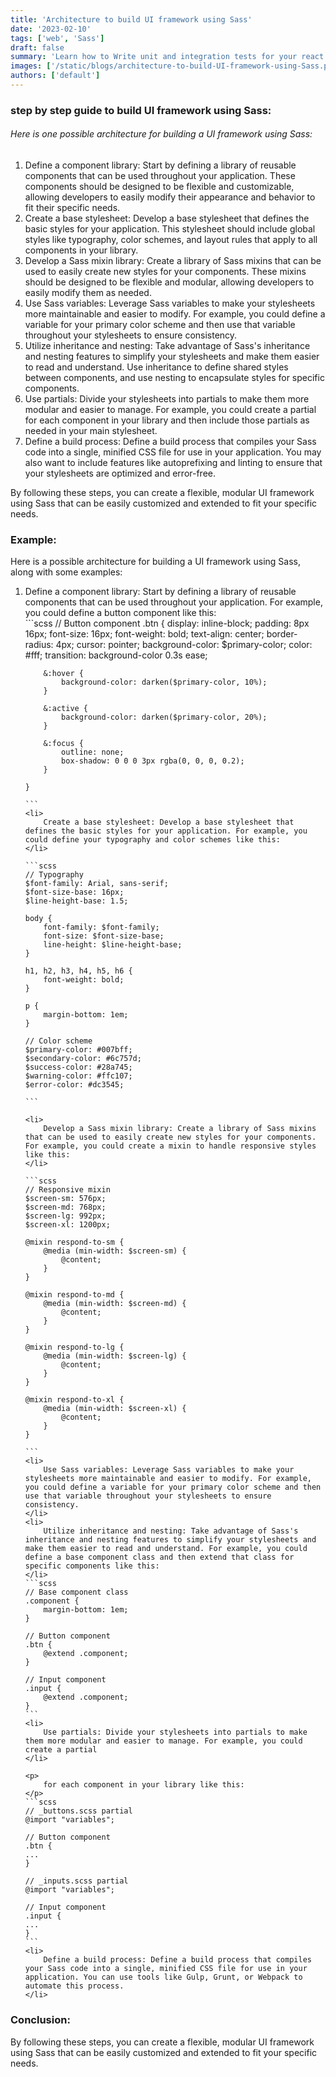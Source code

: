 ```yaml
---
title: 'Architecture to build UI framework using Sass'
date: '2023-02-10'
tags: ['web', 'Sass']
draft: false
summary: 'Learn how to Write unit and integration tests for your react component'
images: ['/static/blogs/architecture-to-build-UI-framework-using-Sass.png']
authors: ['default']
---
```


### step by step guide to build UI framework using Sass:

<h6>
  Here is one possible architecture for building a UI framework using Sass:
</h6>

<ol>
  <li>
    Define a component library: Start by defining a library of reusable
    components that can be used throughout your application. These components
    should be designed to be flexible and customizable, allowing developers to
    easily modify their appearance and behavior to fit their specific needs.
  </li>
  <li>
    Create a base stylesheet: Develop a base stylesheet that defines the basic
    styles for your application. This stylesheet should include global styles
    like typography, color schemes, and layout rules that apply to all
    components in your library.
  </li>
  <li>
    Develop a Sass mixin library: Create a library of Sass mixins that can be
    used to easily create new styles for your components. These mixins should be
    designed to be flexible and modular, allowing developers to easily modify
    them as needed.
  </li>
  <li>
    Use Sass variables: Leverage Sass variables to make your stylesheets more
    maintainable and easier to modify. For example, you could define a variable
    for your primary color scheme and then use that variable throughout your
    stylesheets to ensure consistency.
  </li>
  <li>
    Utilize inheritance and nesting: Take advantage of Sass's inheritance and
    nesting features to simplify your stylesheets and make them easier to read
    and understand. Use inheritance to define shared styles between components,
    and use nesting to encapsulate styles for specific components.
  </li>
  <li>
    Use partials: Divide your stylesheets into partials to make them more
    modular and easier to manage. For example, you could create a partial for
    each component in your library and then include those partials as needed in
    your main stylesheet.
  </li>
  <li>
    Define a build process: Define a build process that compiles your Sass code
    into a single, minified CSS file for use in your application. You may also
    want to include features like autoprefixing and linting to ensure that your
    stylesheets are optimized and error-free.
  </li>
</ol>

<p>
  By following these steps, you can create a flexible, modular UI framework
  using Sass that can be easily customized and extended to fit your specific
  needs.
</p>

### Example:

<p>
  Here is a possible architecture for building a UI framework using Sass, along
  with some examples:
</p>

<ol>
    <li>
        Define a component library: Start by defining a library of reusable
        components that can be used throughout your application. For example, you
        could define a button component like this:
    </li>
    ```scss
    // Button component
    .btn {
        display: inline-block;
        padding: 8px 16px;
        font-size: 16px;
        font-weight: bold;
        text-align: center;
        border-radius: 4px;
        cursor: pointer;
        background-color: $primary-color;
        color: #fff;
        transition: background-color 0.3s ease;

        &:hover {
            background-color: darken($primary-color, 10%);
        }

        &:active {
            background-color: darken($primary-color, 20%);
        }

        &:focus {
            outline: none;
            box-shadow: 0 0 0 3px rgba(0, 0, 0, 0.2);
        }

    }

    ```
    <li>
        Create a base stylesheet: Develop a base stylesheet that defines the basic styles for your application. For example, you could define your typography and color schemes like this:
    </li>

    ```scss
    // Typography
    $font-family: Arial, sans-serif;
    $font-size-base: 16px;
    $line-height-base: 1.5;

    body {
        font-family: $font-family;
        font-size: $font-size-base;
        line-height: $line-height-base;
    }

    h1, h2, h3, h4, h5, h6 {
        font-weight: bold;
    }

    p {
        margin-bottom: 1em;
    }

    // Color scheme
    $primary-color: #007bff;
    $secondary-color: #6c757d;
    $success-color: #28a745;
    $warning-color: #ffc107;
    $error-color: #dc3545;

    ```

    <li>
        Develop a Sass mixin library: Create a library of Sass mixins that can be used to easily create new styles for your components. For example, you could create a mixin to handle responsive styles like this:
    </li>

    ```scss
    // Responsive mixin
    $screen-sm: 576px;
    $screen-md: 768px;
    $screen-lg: 992px;
    $screen-xl: 1200px;

    @mixin respond-to-sm {
        @media (min-width: $screen-sm) {
            @content;
        }
    }

    @mixin respond-to-md {
        @media (min-width: $screen-md) {
            @content;
        }
    }

    @mixin respond-to-lg {
        @media (min-width: $screen-lg) {
            @content;
        }
    }

    @mixin respond-to-xl {
        @media (min-width: $screen-xl) {
            @content;
        }
    }

    ```
    <li>
        Use Sass variables: Leverage Sass variables to make your stylesheets more maintainable and easier to modify. For example, you could define a variable for your primary color scheme and then use that variable throughout your stylesheets to ensure consistency.
    </li>
    <li>
        Utilize inheritance and nesting: Take advantage of Sass's inheritance and nesting features to simplify your stylesheets and make them easier to read and understand. For example, you could define a base component class and then extend that class for specific components like this:
    </li>
    ```scss
    // Base component class
    .component {
        margin-bottom: 1em;
    }

    // Button component
    .btn {
        @extend .component;
    }

    // Input component
    .input {
        @extend .component;
    }
    ```
    <li>
        Use partials: Divide your stylesheets into partials to make them more modular and easier to manage. For example, you could create a partial
    </li>

    <p>
        for each component in your library like this:
    </p>
    ```scss
    // _buttons.scss partial
    @import "variables";

    // Button component
    .btn {
    ...
    }

    // _inputs.scss partial
    @import "variables";

    // Input component
    .input {
    ...
    }
    ```
    <li>
        Define a build process: Define a build process that compiles your Sass code into a single, minified CSS file for use in your application. You can use tools like Gulp, Grunt, or Webpack to automate this process.
    </li>

</ol>

### Conclusion:

<p>
  By following these steps, you can create a flexible, modular UI framework
  using Sass that can be easily customized and extended to fit your specific
  needs.
</p>
